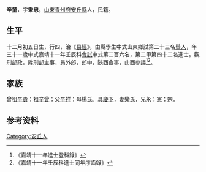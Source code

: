 {{明清人物信息框
| 姓名 = 辛童
| 原名 =
| 圖片名稱= 
| 圖片大小 =
| 圖片說明 = 
| 最高職務 =
| 國家 = 大明 
| 爵位 =
| 籍貫 = [[山東|山東]][[青州府|青州府]][[安丘縣|安丘縣]]
| 族裔 = 
| 旗籍 = 
| 字號 = 
| 諡號 =
| 出生日期 = 十二月初五日
| 出生地點 =
| 逝世日期 = 
| 逝世地點 =
| 墓葬 =
| 配偶 = 欒氏
| 親屬 = 曾祖[[辛貴|辛貴]]，祖[[辛曾|辛曾]]，父[[辛祥|辛祥]]，母楊氏
| 出身 =
* 嘉靖十一年壬辰科進士
| 經歷 =
| 著作 = 
}}
'''辛童'''{{BD|1502年||1561年||}}，字'''秉忠'''，[[山東|山東]][[青州府|青州府]][[安丘縣|安丘縣]]人，民籍。

==生平==
十二月初五日生，行四，治《[[易經|易經]]》，由縣學生中式山東鄉試第二十三名[[舉人|舉人]]，年三十一歲中式嘉靖十一年壬辰科[[會試|會試]]中式第二百六名，第二甲第四十二名進士。觀刑部政，陞刑部主事，員外郎，郎中，陝西僉事，山西參議<ref>《嘉靖十一年進士登科錄》</ref><ref>《嘉靖十一年壬辰科進士同年序齒錄》</ref>。

==家族== 
曾祖[[辛貴|辛貴]]；祖[[辛曾|辛曾]]；父[[辛祥|辛祥]]；母楊氏。[[具慶下|具慶下]]，妻欒氏，兄永；憲；宗。

== 参考资料 ==
{{reflist}}

{{嘉靖十一年壬辰科殿试金榜}}

{{Authority control}}

{{DEFAULTSORT:}}
[[Category:安丘人|Category:安丘人]]


{{明朝人物小作品}}